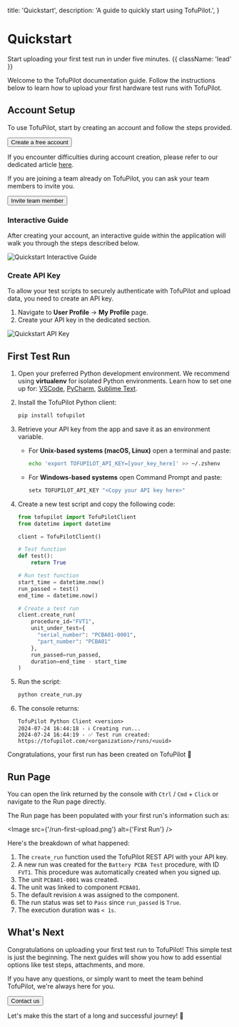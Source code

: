   title: 'Quickstart',
  description: 'A guide to quickly start using TofuPilot.',
}

# Quickstart

Start uploading your first test run in under five minutes. {{ className: 'lead' }}

Welcome to the TofuPilot documentation guide. Follow the instructions below to learn how to upload your first hardware test runs with TofuPilot.

## Account Setup

To use TofuPilot, start by creating an account and follow the steps provided.

<div className="not-prose">
  <Button
    href="https://www.tofupilot.com/auth/signup"
    variant="text"
    arrow="right"
    target="_blank"
    rel="noopener"
  >
    Create a free account
  </Button>
</div>

If you encounter difficulties during account creation, please refer to our dedicated article [here](/user-management#sign-up).

If you are joining a team already on TofuPilot, you can ask your team members to invite you.

<div className="not-prose">
  <Button href="/user-management#invite-user" variant="text" arrow="right">
    Invite team member
  </Button>
</div>

### Interactive Guide

After creating your account, an interactive guide within the application will walk you through the steps described below.

<Image src="/quickstart-interactive.png" alt="Quickstart Interactive Guide" />

### Create API Key

To allow your test scripts to securely authenticate with TofuPilot and upload data, you need to create an API key.

1. Navigate to **User Profile** → **My Profile** page.
2. Create your API key in the dedicated section.

<Image src="/quickstart-api-key.png" alt="Quickstart API Key" />

## First Test Run

1. Open your preferred Python development environment. We recommend using **virtualenv** for isolated Python environments. Learn how to set one up for:
   [VSCode](https://code.visualstudio.com/docs/python/environments#_virtual-environments),
   [PyCharm](https://www.jetbrains.com/help/pycharm/creating-virtual-environment.html),
   [Sublime Text](https://packagecontrol.io/packages/Virtualenv).

2. Install the TofuPilot Python client:

   ```bash
   pip install tofupilot
   ```

3. Retrieve your API key from the app and save it as an environment variable.

   - For **Unix-based systems (macOS, Linux)** open a terminal and paste:
     ```bash
     echo 'export TOFUPILOT_API_KEY=[your_key_here]' >> ~/.zshenv
     ```
   - For **Windows-based systems** open Command Prompt and paste:
     ```cmd
     setx TOFUPILOT_API_KEY "<Copy your API key here>"
     ```

4. Create a new test script and copy the following code:

   ```python {{ title: 'create_run.py'}}
   from tofupilot import TofuPilotClient
   from datetime import datetime

   client = TofuPilotClient()

   # Test function
   def test():
       return True

   # Run test function
   start_time = datetime.now()
   run_passed = test()
   end_time = datetime.now()

   # Create a test run
   client.create_run(
       procedure_id="FVT1",
       unit_under_test={
         "serial_number": "PCBA01-0001",
         "part_number": "PCBA01"
       },
       run_passed=run_passed,
       duration=end_time - start_time
   )
   ```

5. Run the script:

   ```bash
   python create_run.py
   ```

6. The console returns:
   ```plaintext
   TofuPilot Python Client <version>
   2024-07-24 16:44:18 - ℹ️ Creating run...
   2024-07-24 16:44:19 - ✅ Test run created: https://tofupilot.com/<organization>/runs/<uuid>
   ```

Congratulations, your first run has been created on TofuPilot 🎉

## Run Page

You can open the link returned by the console with `Ctrl` / `Cmd` + `Click` or navigate to the Run page directly.

The Run page has been populated with your first run's information such as:

<Image src={'/run-first-upload.png'} alt={'First Run'} />

Here's the breakdown of what happened:

1. The `create_run` function used the TofuPilot REST API with your API key.
2. A new run was created for the `Battery PCBA Test` procedure, with ID `FVT1`. This procedure was automatically created when you signed up.
3. The unit `PCBA01-0001` was created.
4. The unit was linked to component `PCBA01`.
5. The default revision `A` was assigned to the component.
6. The run status was set to `Pass` since `run_passed` is `True`.
7. The execution duration was `< 1s`.

## What's Next

Congratulations on uploading your first test run to TofuPilot! This simple test is just the beginning. The next guides will show you how to add essential options like test steps, attachments, and more.

If you have any questions, or simply want to meet the team behind TofuPilot, we're always here for you.

<div className="not-prose">
  <Button href="/support/contact" variant="text" arrow="right">
    Contact us
  </Button>
</div>

Let's make this the start of a long and successful journey! 🙂
